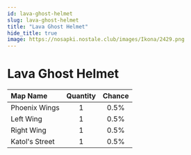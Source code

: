 ```yaml
---
id: lava-ghost-helmet
slug: lava-ghost-helmet
title: "Lava Ghost Helmet"
hide_title: true
image: https://nosapki.nostale.club/images/Ikona/2429.png
---
```



# <ItemIcon iconId="2429" height="32"/> Lava Ghost Helmet
|Map Name|Quantity|Chance|
|:--|:-:|:-:|
|Phoenix Wings|1|0.5%|
|Left Wing|1|0.5%|
|Right Wing|1|0.5%|
|Katol's Street|1|0.5%|


